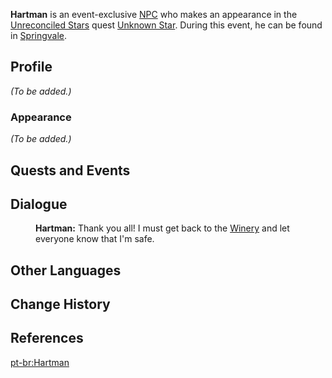 {{Meta
<!-- Remove this template after adding the missing info -->
|missing_NPC_profile  = yes
}}
{{Character Infobox
|image            = NPC Hartman.png
|region           = Mondstadt
|location         = Mondstadt
|affiliation      = Dawn Winery
|title            = Winery Worker
|voiceEN          = [[imdb:nm1615722|Alex Weitzman]]<ref name="Alex Weitzman">Twitter: [https://twitter.com/AlexJWeitzman/status/1326694853929885697 EN VA Self Announcement]</ref>
|type             = Event NPC
}}
'''Hartman''' is an event-exclusive [[NPC]] who makes an appearance in the [[Unreconciled Stars]] quest [[Unknown Star]]. During this event, he can be found in [[Springvale]].

==Profile==
<!--detailed story/lore information goes here-->
''(To be added.)''

===Appearance===
''(To be added.)''

==Quests and Events==
{{Quests and Events}}

==Dialogue==
{{Dialogue Start}}
:'''Hartman:''' Thank you all! I must get back to the [[Dawn Winery|Winery]] and let everyone know that I'm safe.
{{Dialogue End}}

==Other Languages==
{{Other Languages|default_hidden = 1
|en      = Hartman
|zhs     = 哈特曼
|zhs_rm  = Hātèmàn
|zht     = 哈特曼
|zht_rm  = Hātèmàn
|ja      = ハルトマン
|ja_rm   = Harutoman
|ko      = 하트만
|es      = Hartman
|fr      = Hartman
|ru      = Хартман
|th      = Hartman
|vi      = Hartman
|de      = Hartman
|id      = Hartman
|pt      = Hartman
}}

==Change History==
{{Change History|1.1}}

==References==
{{Reflist}}

[[pt-br:Hartman]]